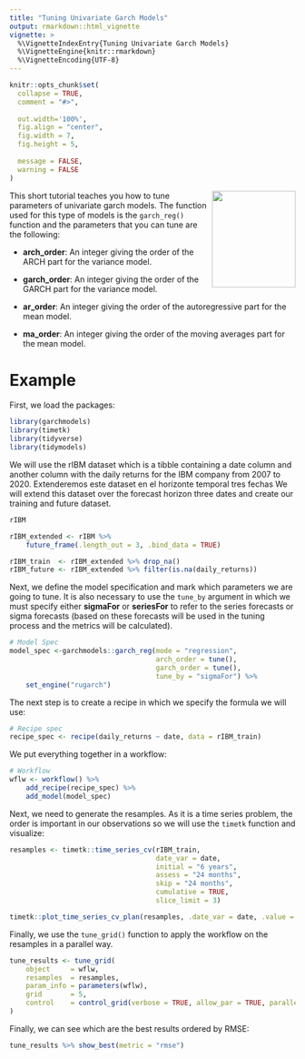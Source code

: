---
title: "Tuning Univariate Garch Models"
output: rmarkdown::html_vignette
vignette: >
  %\VignetteIndexEntry{Tuning Univariate Garch Models}
  %\VignetteEngine{knitr::rmarkdown}
  %\VignetteEncoding{UTF-8}
---

```{r, include = FALSE}
knitr::opts_chunk$set(
  collapse = TRUE,
  comment = "#>",
  
  out.width='100%',
  fig.align = "center",
  fig.width = 7,
  fig.height = 5,
  
  message = FALSE,
  warning = FALSE
)
```

<img src="logo-garchmodels.png" width="147" height="170" align="right" />

This short tutorial teaches you how to tune parameters of univariate garch models. The function used for this type of models is the `garch_reg()` function and the parameters that you can tune are the following:

- __arch_order__: An integer giving the order of the ARCH part for the variance model.

- __garch_order__: An integer giving the order of the GARCH part for the variance model.

- __ar_order__: An integer giving the order of the autoregressive part for the mean model.

- __ma_order__: An integer giving the order of the moving averages part for the mean model.


# Example

First, we load the packages:

```{r}
library(garchmodels)
library(timetk)
library(tidyverse)
library(tidymodels)
```

We will use the rIBM dataset which is a tibble containing a date column and another column with the daily returns for the IBM company from 2007 to 2020. Extenderemos este dataset en el horizonte temporal tres fechas We will extend this dataset over the forecast horizon three dates and create our training and future dataset.

```{r}
rIBM
```


```{r}
rIBM_extended <- rIBM %>%
    future_frame(.length_out = 3, .bind_data = TRUE) 

rIBM_train  <- rIBM_extended %>% drop_na()
rIBM_future <- rIBM_extended %>% filter(is.na(daily_returns))
```

Next, we define the model specification and mark which parameters we are going to tune. It is also necessary to use the `tune_by` argument in which we must specify either __sigmaFor__ or __seriesFor__ to refer to the series forecasts or sigma forecasts (based on these forecasts will be used in the tuning process and the metrics will be calculated).

```{r}
# Model Spec
model_spec <-garchmodels::garch_reg(mode = "regression",
                                    arch_order = tune(),
                                    garch_order = tune(),
                                    tune_by = "sigmaFor") %>%
    set_engine("rugarch") 
```

The next step is to create a recipe in which we specify the formula we will use:

```{r}
# Recipe spec
recipe_spec <- recipe(daily_returns ~ date, data = rIBM_train) 
```

We put everything together in a workflow:

```{r}
# Workflow
wflw <- workflow() %>%
    add_recipe(recipe_spec) %>%
    add_model(model_spec)
```

Next, we need to generate the resamples. As it is a time series problem, the order is important in our observations so we will use the `timetk` function and visualize:

```{r}
resamples <- timetk::time_series_cv(rIBM_train, 
                                    date_var = date, 
                                    initial = "6 years", 
                                    assess = "24 months",
                                    skip = "24 months",
                                    cumulative = TRUE,
                                    slice_limit = 3)

timetk::plot_time_series_cv_plan(resamples, .date_var = date, .value = daily_returns)
```

Finally, we use the `tune_grid()` function to apply the workflow on the resamples in a parallel way.

```{r}
tune_results <- tune_grid(
    object     = wflw,
    resamples  = resamples,
    param_info = parameters(wflw),
    grid       = 5,
    control    = control_grid(verbose = TRUE, allow_par = TRUE, parallel_over = "everything")
)
```

Finally, we can see which are the best results ordered by RMSE:

```{r}
tune_results %>% show_best(metric = "rmse")
```


